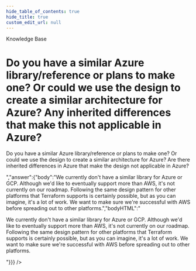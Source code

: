```yaml
---
hide_table_of_contents: true
hide_title: true
custom_edit_url: null
---
```



<CenterLayout>
<span class="title">Knowledge Base</span>
<h1>Do you have a similar Azure library/reference or plans to make one? Or could we use the design to create a similar architecture for Azure? Any inherited differences that make this not applicable in Azure?</h1>
<GitHub json={{"id":"D_kwDOF8slf84APBHY","number":283,"author":{"login":"marijakstrazdas"},"title":"Do you have a similar Azure library/reference or plans to make one? Or could we use the design to create a similar architecture for Azure? Any inherited differences that make this not applicable in Azure?","body":"Do you have a similar Azure library/reference or plans to make one? Or could we use the design to create a similar architecture for Azure? Are there inherited differences in Azure that make the design not applicable in Azure?","bodyHTML":"<p dir=\"auto\">Do you have a similar Azure library/reference or plans to make one? Or could we use the design to create a similar architecture for Azure? Are there inherited differences in Azure that make the design not applicable in Azure?</p>","answer":{"body":"We currently don't have a similar library for Azure or GCP. Although we'd like to eventually support more than AWS, it's not currently on our roadmap. Following the same design pattern for other platforms that Terraform supports is certainly possible, but as you can imagine, it's a lot of work. We want to make sure we're successful with AWS before spreading out to other platforms.","bodyHTML":"<p dir=\"auto\">We currently don't have a similar library for Azure or GCP. Although we'd like to eventually support more than AWS, it's not currently on our roadmap. Following the same design pattern for other platforms that Terraform supports is certainly possible, but as you can imagine, it's a lot of work. We want to make sure we're successful with AWS before spreading out to other platforms.</p>"}}} />

</CenterLayout>
  

<!-- ##DOCS-SOURCER-START
{
  "sourcePlugin": "github-discussions",
  "hash": "dd606e36e25148012f1623ae012b5c94"
}
##DOCS-SOURCER-END -->
